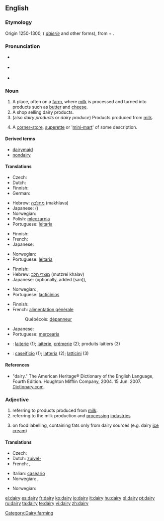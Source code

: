 ==English==

{{wikipedia}}

===Etymology===
Origin 1250-1300, ({{etyl|enm}} ''[[daierie]]'' and other forms), from {{term|dey||dairymaid}} + {{term|-ery}}.

===Pronunciation===
* {{a|UK}} {{IPA|/ˈdɛəɹi/}}
* {{a|US}} {{IPA|/'dæɻɪ/}}
* {{rhymes|ɛəri}}

===Noun===
{{en-noun|dair|ies}}

# A place, often on a [[farm]], where [[milk]] is processed and turned into products such as [[butter]] and [[cheese]].
# A shop selling dairy products.
# (also ''dairy products'' or ''dairy produce'') Products produced from [[milk]].
# {{NZ}} A [[corner-store]], [[superette]] or '[[mini-mart]]' of some description.

====Derived terms====
* [[dairymaid]]
* [[nondairy]]

====Translations====
{{trans-top|place, where milk is processed}}
* Czech: {{t+|cs|mlékárna|f}}
* Dutch: {{t+|nl|zuivel|m}}
* Finnish: {{t-|fi|meijeri}}
* German: {{t+|de|Molkerei|f}}
{{trans-mid}}
* Hebrew: [[מחלבה]] (makhlava) {{f}}
* Japanese: {{t|ja|牧場|tr=bokujō|sc=Jpan}} ({{t|ja|ぼくじょう|sc=Jpan}})
* Norwegian: {{t-|no|meieri|n}}
* Polish: [[mleczarnia]] {{f}}
* Portuguese: [[leitaria]] {{f}}
{{trans-bottom}}

{{trans-top|shop selling dairy products}}
* Finnish: {{t-|fi|maitokauppa}}
* French: {{t+|fr|crémerie}}
* Japanese: {{t|ja|日用雑貨店|tr=nichiyōzakkaten|sc=Jpan}}
{{trans-mid}}
* Norwegian: {{t-|no|melkebutikk|m}}
* Portuguese: [[leitaria]] {{f}}
{{trans-bottom}}

{{trans-top|products produced from milk}}
* Finnish: {{t|fi|maitotuote|alt=maitotuotteet|p}}
* Hebrew: [[מוצרי חלב]] (mutzrei khalav) {{m|p}}
* Japanese: {{t|ja|牛乳屋|tr=gyūnyūya|sc=Jpan}} (optionally, added {{Jpan|さん}} (san)), {{t|ja|牛乳販売店|tr=gyūnyūhanbaiten|sc=Jpan}}
{{trans-mid}}
* Norwegian: {{t-|no|meieriprodukter|n}}, {{t-|no|melkeprodukter|n}}
* Portuguese: [[lacticínios]] {{p}}
{{trans-bottom}}

{{trans-top|corner-store, superette or 'mini-mart' of some description}}
* Finnish: {{t|fi|lähikauppa}}
* French: [[alimentation générale]] {{f}}
*: Québécois: [[dépanneur]] {{m}}
{{trans-mid}}
* Japanese: {{t+|ja|コンビニ|tr=konbini|sc=Jpan}}
* Portuguese: [[mercearia]] {{f}}
{{trans-bottom}}

{{checktrans-top|to be checked}}
* {{ttbc|French}}: [[laiterie]] {{f}} (1); [[laiterie]], [[crémerie]] (2); produits laitiers {{m}} {{p}} (3)
* {{ttbc|Italian}}: [[caseificio]] {{m}} (1); [[latteria]] {{f}} (2); [[latticini]] {{m}} {{p}} (3)
{{trans-mid}}
{{trans-bottom}}

====References====
* "dairy." The American Heritage® Dictionary of the English Language, Fourth Edition. Houghton Mifflin Company, 2004. 15 Jun. 2007.  [http://dictionary.reference.com/browse/dairy Dictionary.com].

===Adjective===
{{en-adj|-}}

# referring to products produced from [[milk]].
# referring to the milk production and [[processing]] [[industries]]
# {{UK}} on food labelling, containing fats only from dairy sources (e.g. dairy [[ice cream]])

====Translations====
{{trans-top|referring to products produced from milk}}
* Czech: {{t+|cs|mléčný|m}}
* Dutch: [[zuivel-]]
* French: {{t+|fr|laitier|m}}, {{t+|fr|laitière|f}}
{{trans-mid}}
* Italian: [[caseario]]
* Norwegian: {{t-|no|meieri-}}, {{t-|no|melke-}}
{{trans-bottom}}

{{trans-top|referring to the milk production and processing industries}}
* Norwegian: {{t-|no|meieri-}}
{{trans-mid}}
{{trans-bottom}}

{{trans-top|on food labelling, containing fats only from dairy sources}}
{{trans-mid}}
{{trans-bottom}}

[[Category:Dairy farming]]

[[el:dairy]]
[[es:dairy]]
[[fr:dairy]]
[[ko:dairy]]
[[io:dairy]]
[[it:dairy]]
[[hu:dairy]]
[[pl:dairy]]
[[pt:dairy]]
[[ru:dairy]]
[[ta:dairy]]
[[te:dairy]]
[[vi:dairy]]
[[zh:dairy]]
